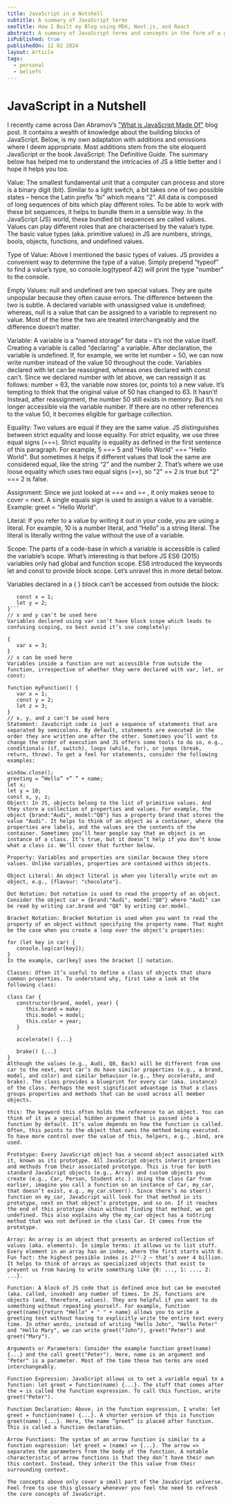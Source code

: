 ```yaml
---
title: JavaScript in a Nutshell
subtitle: A summary of JavaScript terms
seoTitle: How I Built my Blog using MDX, Next.js, and React
abstract: A summary of JavaScript terms and concepts in the form of a glossery.
isPublished: true
publishedOn: 12 02 2024
layout: Article
tags:
  - personal
  - beliefs
---
```


# JavaScript in a Nutshell

I recently came across Dan Abramov’s ["What is JavaScript Made Of"](https://overreacted.io/what-is-javascript-made-of/) blog post. It contains a wealth of knowledge about the building blocks of JavaScript.
Below, is my own adaptation with additions and omissions where I deem appropriate. Most additions stem from the site eloquent JavaScript or 
the book JavaScript: The Definitive Guide. The summary below has helped me to understand the intricacies of JS a little better and I hope it helps you too.

Value: The smallest fundamental unit that a computer can process and store is a binary digit (bit). Similar to a light switch, a bit
 takes one of two possible states – hence the Latin prefix “bi” which means “2”. All data is composed of long sequences of bits which 
 play different roles. To be able to work with these bit sequences, it helps to bundle them in a sensible way. In the JavaScript (JS) world,
  these bundled bit sequences are called values. Values can play different roles that are characterised by the value’s type. The basic value types (aka. primitive values) in JS are numbers, strings, bools, objects, functions, and undefined values.

Type of Value: Above I mentioned the basic types of values. JS provides a convenient way to determine the type of a value. Simply prepend “typeof” to find a value’s type, so console.log(typeof 42) will print the type "number" to the console.

Empty Values: null and undefined are two special values. They are quite unpopular because they often cause errors. The difference between the two is subtle. A declared variable with unassigned value is undefined; whereas, null is a value that can be assigned to a variable to represent no value. Most of the time the two are treated interchangeably and the difference doesn’t matter.

Variable: A variable is a “named storage” for data – it’s not the value itself. Creating a variable is called “declaring” a variable. After declaration, the variable is undefined. If, for example, we write let number = 50, we can now write number instead of the value 50 throughout the code. Variables declared with let can be reassigned, whereas ones declared with const can’t. Since we declared number with let above, we can reassign it as follows: number = 63, the variable now stores (or, points to) a new value. It’s tempting to think that the original value of 50 has changed to 63. It hasn’t! Instead, after reassignment, the number 50 still exists in memory. But it’s no longer accessible via the variable number. If there are no other references to the value 50, it becomes eligible for garbage collection.

Equality: Two values are equal if they are the same value. JS distinguishes between strict equality and loose equality. For strict equality, we use three equal signs (===). Strict equality is equality as defined in the first sentence of this paragraph. For example, 5 === 5 and "Hello World" === "Hello World". But sometimes it helps if different values that look the same are considered equal, like the string “2” and the number 2. That’s where we use loose equality which uses two equal signs (==), so "2" == 2 is true but "2" === 2 is false.

Assignment: Since we just looked at === and == , it only makes sense to cover = next. A single equals sign is used to assign a value to a variable. Example: greet = "Hello World".

Literal: If you refer to a value by writing it out in your code, you are using a literal. For example, 10 is a number literal, and “Hello” is a string literal. The literal is literally writing the value without the use of a variable.

Scope: The parts of a code-base in which a variable is accessible is called the variable’s scope. What’s interesting is that before JS ES6 (2015) variables only had global and function scope. ES6 introduced the keywords let and const to provide block scope. Let’s unravel this in more detail below.

Variables declared in a { } block can’t be accessed from outside the block:

```{
   const x = 1;
   let y = 2;
}```
// x and y can't be used here
Variables declared using var can’t have block scope which leads to confusing scoping, so best avoid it’s use completely:

{
   var x = 3;
}
// x can be used here
Variables inside a function are not accessible from outside the function, irrespective of whether they were declared with var, let, or const:

function myFunction() {
   var x = 1;
   const y = 2;
   let z = 3;
}
// x, y, and z can't be used here
Statement: JavaScript code is just a sequence of statements that are separated by semicolons. By default, statements are executed in the order they are written one after the other. Sometimes you’ll want to change the order of execution and JS offers some tools to do so, e.g., conditionals (if, switch), loops (while, for), or jumps (break, return, throw). To get a feel for statements, consider the following examples:

window.close();
greeting = “Hello” +” ” + name;
let x;
let y = 10;
const x, y, z;
Object: In JS, objects belong to the list of primitive values. And they store a collection of properties and values. For example, the object {brand:"Audi", model:"Q8"} has a property brand that stores the value "Audi". It helps to think of an object as a container, where the properties are labels, and the values are the contents of the container. Sometimes you’ll hear people say that an object is an instance of a class. It’s true, but it doesn’t help if you don’t know what a class is. We’ll cover that further below.

Property: Variables and properties are similar because they store values. Unlike variables, properties are contained within objects.

Object Literal: An object literal is when you literally write out an object, e.g., {flavour: "chocolate"}.

Dot Notation: Dot notation is used to read the property of an object. Consider the object car = {brand:"Audi", model:"Q8"} where "Audi" can be read by writing car.brand and "Q8" by writing car.model.

Bracket Notation: Bracket Notation is used when you want to read the property of an object without specifying the property name. That might be the case when you create a loop over the object’s properties:

for (let key in car) {
   console.log(car[key]);
}
In the example, car[key] uses the bracket [] notation.

Classes: Often it’s useful to define a class of objects that share common properties. To understand why, first take a look at the following class:

class Car {
   constructor(brand, model, year) {
      this.brand = make;
      this.model = model;
      this.color = year;
   }

   accelerate() {...}

   brake() {...}
}
Although the values (e.g., Audi, Q8, Back) will be different from one car to the next, most car’s do have similar properties (e.g., a brand, model, and color) and similar behaviour (e.g., they accelerate, and brake). The class provides a blueprint for every car (aka. instance) of the class. Perhaps the most significant advantage is that a class groups properties and methods that can be used across all member objects.

this: The keyword this often holds the reference to an object. You can think of it as a special hidden argument that is passed into a function by default. It’s value depends on how the function is called. Often, this points to the object that owns the method being executed. To have more control over the value of this, helpers, e.g., .bind, are used.

Prototype: Every JavaScript object has a second object associated with it, known as its prototype. All JavaScript objects inherit properties and methods from their associated prototype. This is true for both standard JavaScript objects (e.g., Array) and custom objects you create (e.g., Car, Person, Student etc.). Using the class Car from earlier, imagine you call a function on an instance of Car, my_car, that doesn’t exist, e.g., my_car.steer(). Since there’s no steer() function on my_car, JavaScript will look for that method in its prototype, next on that object’s prototype, and so on. If it reaches the end of this prototype chain without finding that method, we get undefined. This also explains why the my_car object has a toString method that was not defined in the class Car. It comes from the prototype.

Array: An array is an object that presents an ordered collection of values (aka. elements). In simple terms: it allows us to list stuff. Every element in an array has an index, where the first starts with 0. Fun fact: the highest possible index is 2³²-2 – that’s over 4 billion. It helps to think of arrays as specialized objects that exist to prevent us from having to write something like {0: ..., 1: ..., 2: ...}.

Function: A block of JS code that is defined once but can be executed (aka. called, invoked) any number of times. In JS, functions are objects (and, therefore, values). They are helpful if you want to do something without repeating yourself. For example, function greet(name){return "Hello" + " " + name} allows you to write a greeting text without having to explicitly write the entire text every time. In other words, instead of writing "Hello John", "Hello Peter" and "Hello Mary", we can write greet("John"), greet("Peter") and greet("Mary").

Arguments or Parameters: Consider the example function greet(name){...} and the call greet("Peter"). Here, name is an argument and "Peter" is a parameter. Most of the time these two terms are used interchangeably.

Function Expression: JavaScript allows us to set a variable equal to a function: let greet = function(name) {...}. The stuff that comes after the = is called the function expression. To call this function, write greet("Peter").

Function Declaration: Above, in the function expression, I wrote: let greet = function(name) {...}. A shorter version of this is function greet(name) {...}. Here, the name “greet” is placed after function. This is called a function declaration.

Arrow Functions: The syntax of an arrow function is similar to a function expression: let greet = (name) => {...}. The arrow => separates the parameters from the body of the function. A notable characteristic of arrow functions is that they don’t have their own this context. Instead, they inherit the this value from their surrounding context.

The concepts above only cover a small part of the JavaScript universe. Feel free to use this glossary whenever you feel the need to refresh the core concepts of JavaScript.